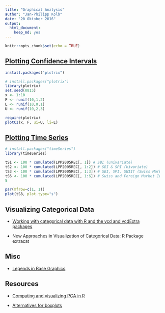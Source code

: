```yaml
---
title: "Graphical Analysis"
author: "Jan-Philipp Kolb"
date: "20 Oktober 2016"
output: 
  html_document: 
    keep_md: yes
---
```


```r
knitr::opts_chunk$set(echo = TRUE)
```

## [Plotting Confidence Intervals](http://stackoverflow.com/questions/14069629/plotting-confidence-intervals)

```r
install.packages("plotrix")
```



```r
# install.packages("plotrix")
library(plotrix)
set.seed(0815)
x <- 1:10
F <- runif(10,1,2) 
L <- runif(10,0,1)
U <- runif(10,2,3)

require(plotrix)
plotCI(x, F, ui=U, li=L)
```

## [Plotting Time Series](https://cran.r-project.org/web/packages/timeSeries/vignettes/timeSeriesPlot.pdf)

```r
# install.packages("timeSeries")
library(timeSeries)
```

```r
tS1 <- 100 * cumulated(LPP2005REC[, 1]) # SBI (univariate)
tS2 <- 100 * cumulated(LPP2005REC[, 1:2]) # SBI & SPI (bivariate)
tS3 <- 100 * cumulated(LPP2005REC[, 1:3]) # SBI, SPI, SWIIT (Swiss Market)
tS6 <- 100 * cumulated(LPP2005REC[, 1:6]) # Swiss and Foreign Market Indexes
5
```

```r
par(mfrow=c(1, 1))
plot(tS3, plot.type="s")
```


## Visualizing Categorical Data

- [Working with categorical data with R and the vcd and vcdExtra packages](https://cran.r-project.org/web/packages/vcdExtra/vignettes/vcd-tutorial.pdf)

- New Approaches in Visualization of Categorical Data: R Package extracat

## Misc 

- [Legends in Base Graphics](http://stackoverflow.com/questions/3932038/plot-a-legend-outside-of-the-plotting-area-in-base-graphics)




## Resources

- [Computing and visualizing PCA in R](https://www.r-bloggers.com/computing-and-visualizing-pca-in-r/)

- [Alternatives for boxplots](http://www.sthda.com/english/wiki/ggplot2-easy-way-to-mix-multiple-graphs-on-the-same-page-r-software-and-data-visualization)